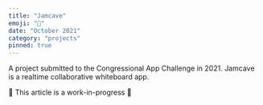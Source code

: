 ```yaml
---
title: "Jamcave"
emoji: "🎨"
date: "October 2021"
category: "projects"
pinned: true
---
```


A project submitted to the Congressional App Challenge in 2021. Jamcave is a realtime collaborative whiteboard app.

🚧 This article is a work-in-progress 🚧
